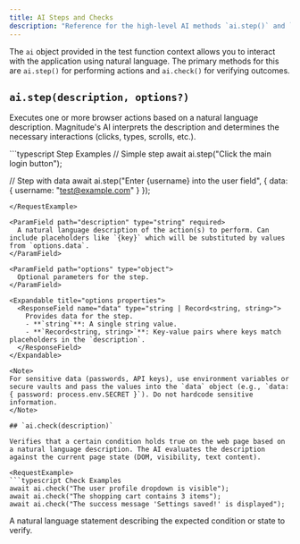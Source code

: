 ```yaml
---
title: AI Steps and Checks
description: "Reference for the high-level AI methods `ai.step()` and `ai.check()` used within Magnitude tests."
---
```


The `ai` object provided in the test function context allows you to interact with the application using natural language. The primary methods for this are `ai.step()` for performing actions and `ai.check()` for verifying outcomes.

## `ai.step(description, options?)`

Executes one or more browser actions based on a natural language description. Magnitude's AI interprets the description and determines the necessary interactions (clicks, types, scrolls, etc.).

<RequestExample>
```typescript Step Examples
// Simple step
await ai.step("Click the main login button");

// Step with data
await ai.step("Enter {username} into the user field", {
  data: { username: "test@example.com" }
});
```
</RequestExample>

<ParamField path="description" type="string" required>
  A natural language description of the action(s) to perform. Can include placeholders like `{key}` which will be substituted by values from `options.data`.
</ParamField>

<ParamField path="options" type="object">
  Optional parameters for the step.
</ParamField>

<Expandable title="options properties">
  <ResponseField name="data" type="string | Record<string, string>">
    Provides data for the step.
    - **`string`**: A single string value.
    - **`Record<string, string>`**: Key-value pairs where keys match placeholders in the `description`.
  </ResponseField>
</Expandable>

<Note>
For sensitive data (passwords, API keys), use environment variables or secure vaults and pass the values into the `data` object (e.g., `data: { password: process.env.SECRET }`). Do not hardcode sensitive information.
</Note>

## `ai.check(description)`

Verifies that a certain condition holds true on the web page based on a natural language description. The AI evaluates the description against the current page state (DOM, visibility, text content).

<RequestExample>
```typescript Check Examples
await ai.check("The user profile dropdown is visible");
await ai.check("The shopping cart contains 3 items");
await ai.check("The success message 'Settings saved!' is displayed");
```
</RequestExample>

<ParamField path="description" type="string" required>
  A natural language statement describing the expected condition or state to verify.
</ParamField>
